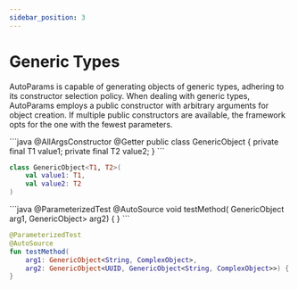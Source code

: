 ```yaml
---
sidebar_position: 3
---
```



# Generic Types

AutoParams is capable of generating objects of generic types, adhering to its constructor selection policy. When dealing with generic types, AutoParams employs a public constructor with arbitrary arguments for object creation. If multiple public constructors are available, the framework opts for the one with the fewest parameters.

<JavaKotlinCodeBlock>
```java
@AllArgsConstructor
@Getter
public class GenericObject<T1, T2> {
    private final T1 value1;
    private final T2 value2;
}
```

```kotlin
class GenericObject<T1, T2>(
    val value1: T1,
    val value2: T2
)
```
</JavaKotlinCodeBlock>

<JavaKotlinCodeBlock>
```java
@ParameterizedTest
@AutoSource
void testMethod(
    GenericObject<String, ComplexObject> arg1,
    GenericObject<UUID, GenericObject<String, ComplexObject>> arg2) {
}
```

```kotlin
@ParameterizedTest
@AutoSource
fun testMethod(
    arg1: GenericObject<String, ComplexObject>,
    arg2: GenericObject<UUID, GenericObject<String, ComplexObject>>) {
}
```
</JavaKotlinCodeBlock>

